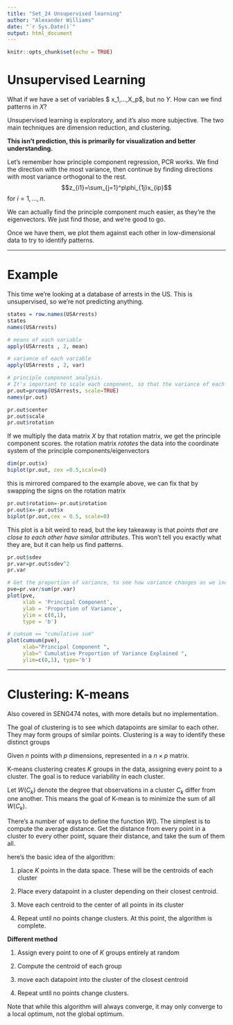 ```yaml
---
title: "Set_24 Unsupervised learning"
author: "Alexander Williams"
date: "`r Sys.Date()`"
output: html_document
---
```


```r
knitr::opts_chunk$set(echo = TRUE)
```

# Unsupervised Learning

What if we have a set of variables $ x_1,...,X_p$, but no $Y$. How can we find patterns in $X$?

Unsupervised learning is exploratory, and it's also more subjective. The two main techniques are dimension reduction, and clustering.

**This isn't prediction, this is primarily for visualization and better understanding.**


Let's remember how principle component regression, PCR works. We find the direction with the most variance, then continue by finding directions with most variance orthogonal to the rest.
$$z_{i1}=\sum_{j=1}^p\phi_{1j}x_{ip}$$
for $i=1,...,n$.

We can actually find the principle component much easier, as they're the eigenvectors. We just find those, and we're good to go.

Once we have them, we plot them against each other in low-dimensional data to try to identify patterns.

___

# Example

This time we're looking at a database of arrests in the US. This is unsupervised, so we're not predicting anything.

```r
states = row.names(USArrests)
states
names(USArrests)

# means of each variable
apply(USArrests , 2, mean)

# variance of each variable
apply(USArrests , 2, var)

# principle component analysis.
# It's important to scale each component, so that the variance of each one is equal to 1.
pr.out=prcomp(USArrests, scale=TRUE)
names(pr.out)

pr.out$center
pr.out$scale
pr.out$rotation
```

If we multiply the data matrix $X$ by that rotation matrix, we get the principle component scores. the rotation matrix *rotates* the data into the coordinate system of the principle components/eigenvectors

```r
dim(pr.out$x)
biplot(pr.out, cex =0.5,scale=0)
```

this is mirrored compared to the example above, we can fix that by swapping the signs on the rotation matrix

```r
pr.out$rotation=-pr.out$rotation 
pr.out$x=-pr.out$x
biplot(pr.out,cex = 0.5, scale=0)
```

This plot is a bit weird to read, but the key takeaway is that *points that are close to each other have similar attributes*. This won't tell you exactly what they are, but it can help us find patterns.

```r
pr.out$sdev
pr.var=pr.out$sdev^2
pr.var

# Get the proportion of variance, to see how variance changes as we increase the number of principle components
pve=pr.var/sum(pr.var)
plot(pve, 
     xlab = 'Principal Component', 
     ylab = 'Proportion of Variance', 
     ylim = c(0,1), 
     type = 'b')

# cumsum == "cumulative sum"
plot(cumsum(pve), 
     xlab="Principal Component ", 
     ylab=" Cumulative Proportion of Variance Explained ", 
     ylim=c(0,1), type='b')

```

___

# Clustering: K-means

Also covered in SENG474 notes, with more details but no implementation.

The goal of clustering is to see which datapoints are similar to each other. They may form groups of similar points. Clustering is a way to identify these distinct groups

Given $n$ points with $p$ dimensions, represented in a $n\times{}p$ matrix.

K-means clustering creates $K$ groups in the data, assigning every point to a cluster. The goal is to reduce variability in each cluster.

Let $W(C_k)$ denote the degree that observations in a cluster $C_k$ differ from one another. This means the goal of K-mean is to minimize the sum of all $W(C_k)$.

There's a number of ways to define the function $W()$. The simplest is to compute the average distance. Get the distance from every point in a cluster to every other point, square their distance, and take the sum of them all.

here's the basic idea of the algorithm:

1. place $K$ points in the data space. These will be the centroids of each cluster

2. Place every datapoint in a cluster depending on their closest centroid.

3. Move each centroid to the center of all points in its cluster

4. Repeat until no points change clusters. At this point, the algorithm is complete.

**Different method**

1. Assign every point to one of $K$ groups entirely at random

2. Compute the centroid of each group

3. move each datapoint into the cluster of the closest centroid

4. Repeat until no points change clusters.

Note that while this algorithm will always converge, it may only converge to a local optimum, not the global optimum.






